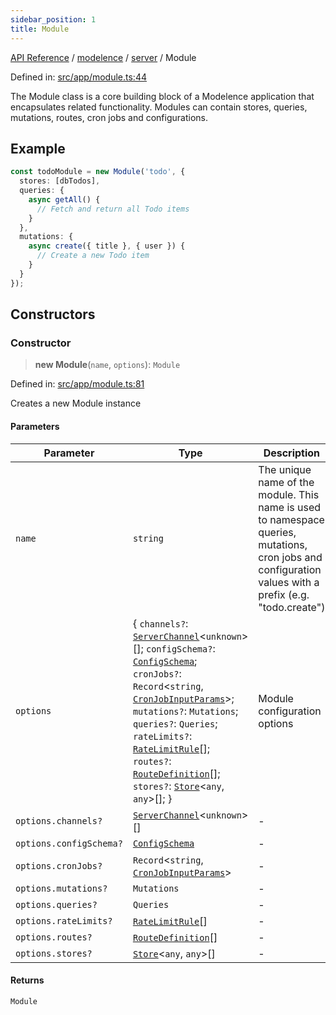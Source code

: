 ```yaml
---
sidebar_position: 1
title: Module
---
```


[API Reference](/api-reference/modelence/server/classes/../../../index) / [modelence](/api-reference/modelence/server/classes/../../index) / [server](/api-reference/modelence/server/classes/../index) / Module

Defined in: [src/app/module.ts:44](https://github.com/modelence/modelence/blob/3f1fd635e8381fab6218a1a4e54da43042986b70/packages/modelence/src/app/module.ts#L44)

The Module class is a core building block of a Modelence application that encapsulates related functionality.
Modules can contain stores, queries, mutations, routes, cron jobs and configurations.

## Example

```ts
const todoModule = new Module('todo', {
  stores: [dbTodos],
  queries: {
    async getAll() {
      // Fetch and return all Todo items
    }
  },
  mutations: {
    async create({ title }, { user }) {
      // Create a new Todo item
    }
  }
});
```

## Constructors

### Constructor

> **new Module**(`name`, `options`): `Module`

Defined in: [src/app/module.ts:81](https://github.com/modelence/modelence/blob/3f1fd635e8381fab6218a1a4e54da43042986b70/packages/modelence/src/app/module.ts#L81)

Creates a new Module instance

#### Parameters

| Parameter | Type | Description |
| ------ | ------ | ------ |
| `name` | `string` | The unique name of the module. This name is used to namespace queries, mutations, cron jobs and configuration values with a prefix (e.g. "todo.create") |
| `options` | \{ `channels?`: [`ServerChannel`](/api-reference/modelence/server/classes/ServerChannel)\<`unknown`\>[]; `configSchema?`: [`ConfigSchema`](/api-reference/modelence/server/classes/../../index/type-aliases/ConfigSchema); `cronJobs?`: `Record`\<`string`, [`CronJobInputParams`](/api-reference/modelence/server/classes/../type-aliases/CronJobInputParams)\>; `mutations?`: `Mutations`; `queries?`: `Queries`; `rateLimits?`: [`RateLimitRule`](/api-reference/modelence/server/classes/../type-aliases/RateLimitRule)[]; `routes?`: [`RouteDefinition`](/api-reference/modelence/server/classes/../type-aliases/RouteDefinition)[]; `stores?`: [`Store`](/api-reference/modelence/server/classes/Store)\<`any`, `any`\>[]; \} | Module configuration options |
| `options.channels?` | [`ServerChannel`](/api-reference/modelence/server/classes/ServerChannel)\<`unknown`\>[] | - |
| `options.configSchema?` | [`ConfigSchema`](/api-reference/modelence/server/classes/../../index/type-aliases/ConfigSchema) | - |
| `options.cronJobs?` | `Record`\<`string`, [`CronJobInputParams`](/api-reference/modelence/server/classes/../type-aliases/CronJobInputParams)\> | - |
| `options.mutations?` | `Mutations` | - |
| `options.queries?` | `Queries` | - |
| `options.rateLimits?` | [`RateLimitRule`](/api-reference/modelence/server/classes/../type-aliases/RateLimitRule)[] | - |
| `options.routes?` | [`RouteDefinition`](/api-reference/modelence/server/classes/../type-aliases/RouteDefinition)[] | - |
| `options.stores?` | [`Store`](/api-reference/modelence/server/classes/Store)\<`any`, `any`\>[] | - |

#### Returns

`Module`
